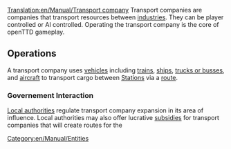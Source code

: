 [[Translation:en/Manual/Transport company]]
Transport companies are companies that transport resources between [[en/Manual/Industries|industries]]. They can be player controlled or AI controlled. Operating the transport company is the core of openTTD gameplay.

==Operations==
A transport company uses [[:Category:en/Manual/Vehicles|vehicles]] including [[:Category:en/Manual/Trains|trains]], [[:Category:en/Manual/Ships|ships]], [[:Category:en/Manual/Road Vehicles|trucks or busses]], and [[:Category:en/Manual/Aircraft|aircraft]] to transport cargo between [[en/Manual/Stations|Stations]] via a [[en/Route|route]]. 

===Governement Interaction===
[[en/Local Authorities|Local authorities]] regulate transport company expansion in its area of influence. Local authorities may also offer lucrative [[en/Manual/Subsidy|subsidies]] for transport companies that will create routes for the 

[[Category:en/Manual/Entities]]